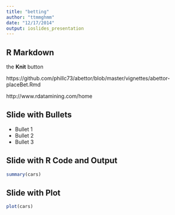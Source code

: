 ```yaml
---
title: "betting"
author: "ttmmghmm"
date: "12/17/2014"
output: ioslides_presentation
---
```


## R Markdown

 the **Knit** button
 
https://github.com/phillc73/abettor/blob/master/vignettes/abettor-placeBet.Rmd

http://www.rdatamining.com/home

## Slide with Bullets

- Bullet 1
- Bullet 2
- Bullet 3

## Slide with R Code and Output

```r
summary(cars)
```

## Slide with Plot

```r
plot(cars)
```

